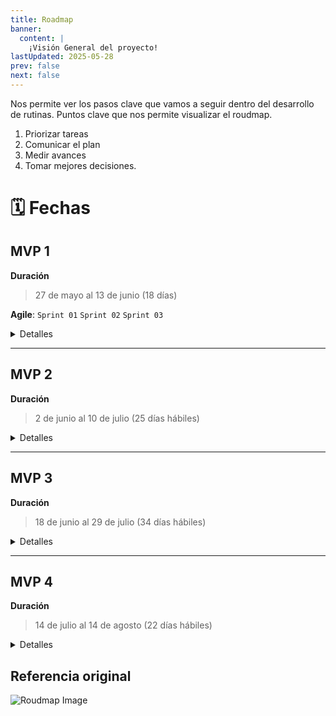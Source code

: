 ```yaml
---
title: Roadmap
banner:
  content: |
    ¡Visión General del proyecto!
lastUpdated: 2025-05-28
prev: false
next: false
---
```


Nos permite ver los pasos clave que vamos a seguir dentro del desarrollo de rutinas.
Puntos clave que nos permite visualizar el roudmap.
  1. Priorizar tareas
  2. Comunicar el plan
  3. Medir avances
  4. Tomar mejores decisiones.

# 🗓️ Fechas

## MVP 1

**Duración**
> 27 de mayo al 13 de junio (18 días)

**Agile**: `Sprint 01` `Sprint 02` `Sprint 03`

<details>
  <summary>Detalles</summary>
  ### Business

  | Actividad                       | Fechas           | Duración |
  |---------------------------------|------------------|----------|
  | Levantamiento de requerimientos | 21 al 23 de mayo | 3 días   |


  ### Management

  | Actividad                  | Fechas           | Duración |
  |----------------------------|------------------|----------|
  | Crear Historias de usuario | 22 al 24 de mayo | 3 días   |

  ### Design

  | Actividad            | Fechas           | Duración |
  |----------------------|------------------|----------|
  | Vista menú principal | 27 al 30 de mayo | 4 días   |

  ### Development

  | Actividad                      	| Fechas                       	| Duración 	|
  |--------------------------------	|------------------------------	|----------	|
  | Creación de la infraestructura 	| 28 de mayo al<br/>3 de junio	| 4 días   	|
  | Develop                        	| 29 de mayo al<br/>10 de junio	| 13 días  	|
  | Primer Deploy                  	| 11 al 13 de junio            	| 3 días   	|

</details>

-------------

## MVP 2

**Duración**
> 2 de junio al 10 de julio (25 días hábiles)

<details>
  <summary>Detalles</summary>

  ### Business

  | Actividad                        | Fechas          | Duración |
  |----------------------------------|-----------------|----------|
  | Levantamiento de requerimientos | 2 al 3 de junio | 2 días   |

  ### Management

  | Actividad                  | Fechas          | Duración |
  |----------------------------|-----------------|----------|
  | Crear Historias de usuario | 3 al 6 de junio | 4 días   |

  ### Design

  | Actividad                  | Fechas            | Duración |
  |----------------------------|-------------------|----------|
  | Vista rutina por niveles   | 6 al 16 de junio  | 7 días   |

  ### Development

  | Actividad        | Fechas                           | Duración |
  |------------------|----------------------------------|----------|
  | Develop          | 17 de junio al<br/>7 de julio    | 15 días  |
  | Segundo Deploy   | 7 al 9 de julio                  | 3 días   |

</details>

-------------

## MVP 3

**Duración**
> 18 de junio al 29 de julio (34 días hábiles)

<details>
  <summary>Detalles</summary>

  ### Business

  | Actividad                        | Fechas                   | Duración |
  |----------------------------------|--------------------------|----------|
  | Levantamiento de requerimientos  | 18 al 20 de junio        | 3 días   |

  ### Management

  | Actividad                  | Fechas                   | Duración |
  |----------------------------|--------------------------|----------|
  | Crear Historias de usuario | 23 al 26 de junio        | 4 días   |

  ### Design

  | Actividad                               | Fechas                      | Duración |
  |---------------------------------------- |-----------------------------|----------|
  | Vista ejercicios individuales con video | 26 de junio al 9 de julio   | 10 días  |

  ### Development

  | Actividad       | Fechas               | Duración |
  |-----------------|----------------------|----------|
  | Develop         | 9 al 29 de julio     | 15 días  |
  | Tercer Deploy   | 28 al 29 de julio    | 2 días   |

</details>

-------------

## MVP 4

**Duración**
> 14 de julio al 14 de agosto (22 días hábiles)

<details>
  <summary>Detalles</summary>

  ### Business

  | Actividad                        | Fechas                 | Duración |
  |----------------------------------|------------------------|----------|
  | Levantamiento de requerimientos  | 14 al 16 de julio      | 3 días   |

  ### Management

  | Actividad                  | Fechas                  | Duración |
  |----------------------------|-------------------------|----------|
  | Crear Historias de usuario | 16 al 21 de julio       | 4 días   |

  ### Design

  | Actividad         | Fechas                  | Duración |
  |-------------------|-------------------------|----------|
  | Vistas feedback   | 21 al 29 de julio       | 7 días   |

  ### Development

  | Actividad       | Fechas                             | Duración |
  |-----------------|------------------------------------|----------|
  | Develop         | 14 de julio al <br/> 11 de agosto  | 21 días  |
  | Cuarto Deploy   | 11 al 13 de agosto                 | 3 días   |

</details>




## Referencia original

![Roudmap Image](./assets/roudmap.png)


